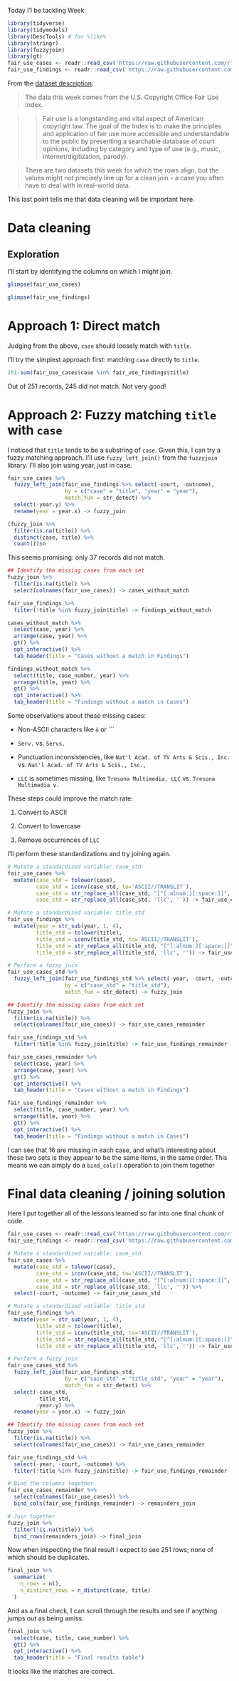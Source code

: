 
Today I'l be tackling Week 

```r
library(tidyverse)
library(tidymodels)
library(DescTools) # for %like%
library(stringr)
library(fuzzyjoin)
library(gt)
fair_use_cases <- readr::read_csv('https://raw.githubusercontent.com/rfordatascience/tidytuesday/master/data/2023/2023-08-29/fair_use_cases.csv')
fair_use_findings <- readr::read_csv('https://raw.githubusercontent.com/rfordatascience/tidytuesday/master/data/2023/2023-08-29/fair_use_findings.csv')
```

From the [dataset description](https://github.com/rfordatascience/tidytuesday/blob/master/data/2023/2023-08-29/readme.md):

> The data this week comes from the U.S. Copyright Office Fair Use Index.

>> Fair use is a longstanding and vital aspect of American copyright law. The goal of the Index is to make the principles and application of fair use more accessible and understandable to the public by presenting a searchable database of court opinions, including by category and type of use (e.g., music, internet/digitization, parody).

> There are two datasets this week for which the rows align, but the values might not precisely line up for a clean join -- a case you often have to deal with in real-world data.

This last point tells me that data cleaning will be important here.

# Data cleaning

## Exploration

I'll start by identifying the columns on which I might join.

```r
glimpse(fair_use_cases)
```

```r
glimpse(fair_use_findings)
```

# Approach 1: Direct match

Judging from the above, `case` should loosely match with `title`.

I'll try the simplest approach first: matching `case` directly to `title`.

```r
251-sum(fair_use_cases$case %in% fair_use_findings$title)
```

Out of 251 records, 245 did not match. Not very good!

# Approach 2: Fuzzy matching `title` with `case`

I noticed that `title` tends to be a substring of `case`. Given this, I can try a fuzzy matching approach. I'll use `fuzzy_left_join()` from the `fuzzyjoin` library. I'll also join using year, just in case.

```r
fair_use_cases %>% 
  fuzzy_left_join(fair_use_findings %>% select(-court, -outcome), 
                  by = c("case" = "title", "year" = "year"), 
                  match_fun = str_detect) %>%
  select(-year.y) %>%
  rename(year = year.x) -> fuzzy_join

(fuzzy_join %>%
  filter(is.na(title)) %>%
  distinct(case, title) %>%
  count())$n
```

This seems promising: only 37 records did not match.

```r
## Identify the missing cases from each set
fuzzy_join %>%
  filter(is.na(title)) %>%
  select(colnames(fair_use_cases)) -> cases_without_match

fair_use_findings %>%
  filter(!title %in% fuzzy_join$title) -> findings_without_match

cases_without_match %>%
  select(case, year) %>%
  arrange(case, year) %>%
  gt() %>%
  opt_interactive() %>%
  tab_header(title = "Cases without a match in Findings")

findings_without_match %>%
  select(title, case_number, year) %>%
  arrange(title, year) %>%
  gt() %>%
  opt_interactive() %>%
  tab_header(title = "Findings without a match in Cases")
```

Some observations about these missing cases:

- Non-ASCII characters like `ó` or ```

- `Serv.` vs. `Servs.`

- Punctuation inconsistencies, like `Nat'l Acad. of TV Arts & Scis., Inc.` vs. `Nat'l Acad. of TV Arts & Scis., Inc.,`

- `LLC` is sometimes missing, like `Tresona Multimedia, LLC` vs. `Tresona Multimedia v.`

These steps could improve the match rate:

1. Convert to ASCII

2. Convert to lowercase

3. Remove occurrences of `LLC`

I'll perform these standardizations and try joining again.

```r
# Mutate a standardized variable: case_std
fair_use_cases %>%
  mutate(case_std = tolower(case),
         case_std = iconv(case_std, to='ASCII//TRANSLIT'),
         case_std = str_replace_all(case_std, "[^[:alnum:][:space:]]", ""),
         case_std = str_replace_all(case_std, 'llc', '')) -> fair_use_cases_std

# Mutate a standardized variable: title_std
fair_use_findings %>%
  mutate(year = str_sub(year, 1, 4),
         title_std = tolower(title),
         title_std = iconv(title_std, to='ASCII//TRANSLIT'),
         title_std = str_replace_all(title_std, "[^[:alnum:][:space:]]", ""),
         title_std = str_replace_all(title_std, 'llc', '')) -> fair_use_findings_std

# Perform a fuzzy join
fair_use_cases_std %>% 
  fuzzy_left_join(fair_use_findings_std %>% select(-year, -court, -outcome), 
                  by = c("case_std" = "title_std"), 
                  match_fun = str_detect) -> fuzzy_join

## Identify the missing cases from each set
fuzzy_join %>%
  filter(is.na(title)) %>%
  select(colnames(fair_use_cases)) -> fair_use_cases_remainder

fair_use_findings_std %>%
  filter(!title %in% fuzzy_join$title) -> fair_use_findings_remainder

fair_use_cases_remainder %>%
  select(case, year) %>%
  arrange(case, year) %>%
  gt() %>%
  opt_interactive() %>%
  tab_header(title = "Cases without a match in Findings")

fair_use_findings_remainder %>%
  select(title, case_number, year) %>%
  arrange(title, year) %>%
  gt() %>%
  opt_interactive() %>%
  tab_header(title = "Findings without a match in Cases")
```

I can see that 16 are missing in each case, and what's interesting about these two sets is they appear to be the same items, in the same order. This means we can simply do a `bind_cols()` operation to join them together

# Final data cleaning / joining solution

Here I put together all of the lessons learned so far into one final chunk of code.

```r
fair_use_cases <- readr::read_csv('https://raw.githubusercontent.com/rfordatascience/tidytuesday/master/data/2023/2023-08-29/fair_use_cases.csv')
fair_use_findings <- readr::read_csv('https://raw.githubusercontent.com/rfordatascience/tidytuesday/master/data/2023/2023-08-29/fair_use_findings.csv')

# Mutate a standardized variable: case_std
fair_use_cases %>%
  mutate(case_std = tolower(case),
         case_std = iconv(case_std, to='ASCII//TRANSLIT'),
         case_std = str_replace_all(case_std, "[^[:alnum:][:space:]]", ""),
         case_std = str_replace_all(case_std, 'llc', '')) %>% 
  select(-court, -outcome) -> fair_use_cases_std

# Mutate a standardized variable: title_std
fair_use_findings %>%
  mutate(year = str_sub(year, 1, 4),
         title_std = tolower(title),
         title_std = iconv(title_std, to='ASCII//TRANSLIT'),
         title_std = str_replace_all(title_std, "[^[:alnum:][:space:]]", ""),
         title_std = str_replace_all(title_std, 'llc', '')) -> fair_use_findings_std

# Perform a fuzzy join
fair_use_cases_std %>% 
  fuzzy_left_join(fair_use_findings_std, 
                  by = c("case_std" = "title_std", "year" = "year"), 
                  match_fun = str_detect) %>%
  select(-case_std, 
         -title_std,
         -year.y) %>%
  rename(year = year.x) -> fuzzy_join

## Identify the missing cases from each set
fuzzy_join %>%
  filter(is.na(title)) %>%
  select(colnames(fair_use_cases)) -> fair_use_cases_remainder

fair_use_findings_std %>% 
  select(-year, -court, -outcome) %>%
  filter(!title %in% fuzzy_join$title) -> fair_use_findings_remainder

# Bind the columns together
fair_use_cases_remainder %>%
  select(colnames(fair_use_cases)) %>%
  bind_cols(fair_use_findings_remainder) -> remainders_join

# Join together
fuzzy_join %>%
  filter(!is.na(title)) %>%
  bind_rows(remainders_join) -> final_join
```

Now when inspecting the final result I expect to see 251 rows; none of which should be duplicates.

```r
final_join %>%
  summarize(
    n_rows = n(),
    n_distinct_rows = n_distinct(case, title)
  )
```

And as a final check, I can scroll through the results and see if anything jumps out as being amiss.

```r
final_join %>% 
  select(case, title, case_number) %>%
  gt() %>%
  opt_interactive() %>%
  tab_header(title = "Final results table")
```

It looks like the matches are correct.


